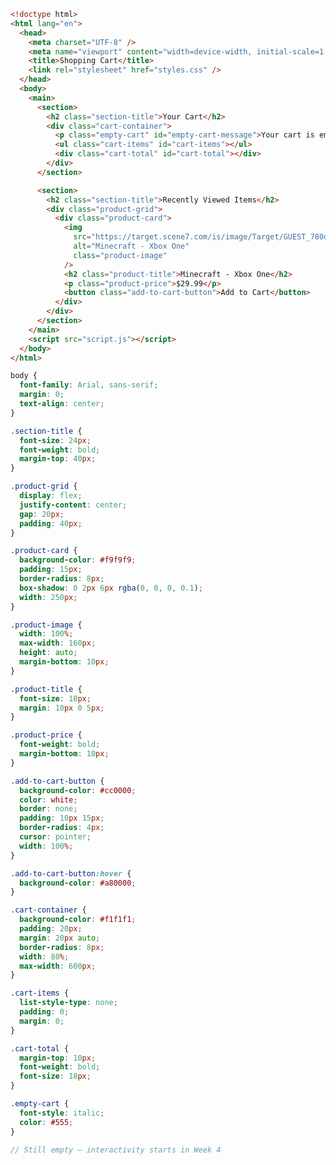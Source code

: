 
<FileTree>
  <FileTree.File name="index.html" />
  <FileTree.File name="styles.css" />
  <FileTree.File name="script.js" />
</FileTree>

```html filename="index.html"
<!doctype html>
<html lang="en">
  <head>
    <meta charset="UTF-8" />
    <meta name="viewport" content="width=device-width, initial-scale=1.0" />
    <title>Shopping Cart</title>
    <link rel="stylesheet" href="styles.css" />
  </head>
  <body>
    <main>
      <section>
        <h2 class="section-title">Your Cart</h2>
        <div class="cart-container">
          <p class="empty-cart" id="empty-cart-message">Your cart is empty.</p>
          <ul class="cart-items" id="cart-items"></ul>
          <div class="cart-total" id="cart-total"></div>
        </div>
      </section>

      <section>
        <h2 class="section-title">Recently Viewed Items</h2>
        <div class="product-grid">
          <div class="product-card">
            <img
              src="https://target.scene7.com/is/image/Target/GUEST_780d12cc-79ae-474b-a4a3-0de8477746f5"
              alt="Minecraft - Xbox One"
              class="product-image"
            />
            <h2 class="product-title">Minecraft - Xbox One</h2>
            <p class="product-price">$29.99</p>
            <button class="add-to-cart-button">Add to Cart</button>
          </div>
        </div>
      </section>
    </main>
    <script src="script.js"></script>
  </body>
</html>
```

```css filename="styles.css"
body {
  font-family: Arial, sans-serif;
  margin: 0;
  text-align: center;
}

.section-title {
  font-size: 24px;
  font-weight: bold;
  margin-top: 40px;
}

.product-grid {
  display: flex;
  justify-content: center;
  gap: 20px;
  padding: 40px;
}

.product-card {
  background-color: #f9f9f9;
  padding: 15px;
  border-radius: 8px;
  box-shadow: 0 2px 6px rgba(0, 0, 0, 0.1);
  width: 250px;
}

.product-image {
  width: 100%;
  max-width: 160px;
  height: auto;
  margin-bottom: 10px;
}

.product-title {
  font-size: 18px;
  margin: 10px 0 5px;
}

.product-price {
  font-weight: bold;
  margin-bottom: 10px;
}

.add-to-cart-button {
  background-color: #cc0000;
  color: white;
  border: none;
  padding: 10px 15px;
  border-radius: 4px;
  cursor: pointer;
  width: 100%;
}

.add-to-cart-button:hover {
  background-color: #a80000;
}

.cart-container {
  background-color: #f1f1f1;
  padding: 20px;
  margin: 20px auto;
  border-radius: 8px;
  width: 80%;
  max-width: 600px;
}

.cart-items {
  list-style-type: none;
  padding: 0;
  margin: 0;
}

.cart-total {
  margin-top: 10px;
  font-weight: bold;
  font-size: 18px;
}

.empty-cart {
  font-style: italic;
  color: #555;
}
```

```js filename="script.js"
// Still empty — interactivity starts in Week 4
```
